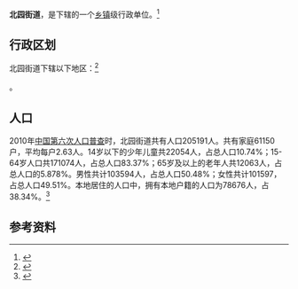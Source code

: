 {{中国乡级行政区
|景观照片文件名 = Jinandong Railway Station (20170208112431).jpg
|景观照片描述 = [[大明湖站|大明湖站]]
|汉语拼音 = 
|其他语言 = 
|其他语言名称 = 
|旧称 = 
|地名出处 = 
|位置图文件名 = 
|位置图描述 = 
|自定义图片= 
|建置时间 = 
|政府驻地 = 
|毗邻 = 
|总面积 = 
|总人口 = 
|总人口年份 = 
|户籍人口 = 
|户籍人口年份 = 
|常住人口 = 
|常住人口年份 = 
|人口密度 = 
|GDP = 
|GDP年份 = 
|邮政编码 = 
|电话区号 = 531
|官方网站 = 
|网站名称 = 
|37/01/05/014/000}}

'''北园街道'''，是{{PRC admin/fullname|37/01/05/014/000|3}}下辖的一个[[乡镇|乡镇]]级行政单位。<ref>{{PRC admin/ref sgc|{{PRC admin/parent|37/01/05/014/000}}}}</ref>

== 行政区划 ==

北园街道下辖以下地区：<ref>{{PRC admin/ref sgc|37/01/05/014/000}}</ref>

{{PRC admin/children|37/01/05/014/000}}。
== 人口 ==

2010年[[中国第六次人口普查|中国第六次人口普查]]时，北园街道共有人口205191人。共有家庭61150户，平均每户2.63人。14岁以下的少年儿童共22054人，占总人口10.74%；15-64岁人口共171074人，占总人口83.37%；65岁及以上的老年人共12063人，占总人口的5.878%。男性共计103594人，占总人口50.48%；女性共计101597，占总人口49.51%。本地居住的人口中，拥有本地户籍的人口为78676人，占38.34%。<ref name="人口普查2010">{{cite web| url =http://www.yearbookchina.com/navipage-n2013030152000017.html| title =《中国2010年人口普查分乡、镇、街道资料》| author =中国国务院人口普查办公室、中国国家统计局人口就业统计司等| year =2010| website =统计年鉴分享平台| page =表15 山东省乡、镇、街道人口| format =收费| access-date =2018-07-19| archive-url =https://web.archive.org/web/20180719084356/http://www.yearbookchina.com/navipage-n2013030152000017.html| archive-date =2018-07-19| dead-url =yes}}</ref>

== 参考资料 ==

{{reflist}}

{{行政区划小作品}}
{{PRC admin/navcat|37/01/05/014/000}}